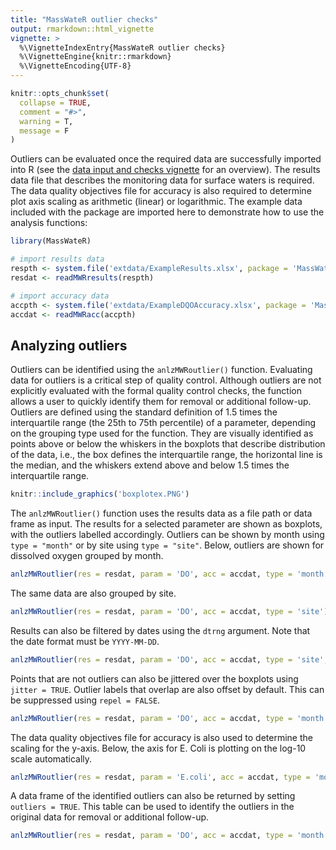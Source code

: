 ```yaml
---
title: "MassWateR outlier checks"
output: rmarkdown::html_vignette
vignette: >
  %\VignetteIndexEntry{MassWateR outlier checks}
  %\VignetteEngine{knitr::rmarkdown}
  %\VignetteEncoding{UTF-8}
---
```


```r
knitr::opts_chunk$set(
  collapse = TRUE,
  comment = "#>", 
  warning = T, 
  message = F
)
```

Outliers can be evaluated once the required data are successfully imported into R (see the [data input and checks vignette](https://massbays-tech.github.io/MassWateR/articles/datainput.html) for an overview).  The results data file that describes the monitoring data for surface waters is required.  The data quality objectives file for accuracy is also required to determine plot axis scaling as arithmetic (linear) or logarithmic. The example data included with the package are imported here to demonstrate how to use the analysis functions:

```r
library(MassWateR)

# import results data
respth <- system.file('extdata/ExampleResults.xlsx', package = 'MassWateR')
resdat <- readMWRresults(respth)

# import accuracy data
accpth <- system.file('extdata/ExampleDQOAccuracy.xlsx', package = 'MassWateR')
accdat <- readMWRacc(accpth)
```

## Analyzing outliers

Outliers can be identified using the `anlzMWRoutlier()` function.  Evaluating data for outliers is a critical step of quality control.  Although outliers are not explicitly evaluated with the formal quality control checks, the function allows a user to quickly identify them for removal or additional follow-up.  Outliers are defined using the standard definition of 1.5 times the interquartile range (the 25th to 75th percentile) of a parameter, depending on the grouping type used for the function.  They are visually identified as points above or below the whiskers in the boxplots that describe distribution of the data, i.e., the box defines the interquartile range, the horizontal line is the median, and the whiskers extend above and below 1.5 times the interquartile range.  

```r
knitr::include_graphics('boxplotex.PNG')
```

The `anlzMWRoutlier()` function uses the results data as a file path or data frame as input. The results for a selected parameter are shown as boxplots, with the outliers labelled accordingly. Outliers can be shown by month using `type = "month"` or by site using `type = "site"`.  Below, outliers are shown for dissolved oxygen grouped by month.   

```r
anlzMWRoutlier(res = resdat, param = 'DO', acc = accdat, type = 'month')
```

The same data are also grouped by site.

```r
anlzMWRoutlier(res = resdat, param = 'DO', acc = accdat, type = 'site')
```

Results can also be filtered by dates using the `dtrng` argument. Note that the date format must be `YYYY-MM-DD`. 

```r
anlzMWRoutlier(res = resdat, param = 'DO', acc = accdat, type = 'site', dtrng = c('2021-06-01', '2021-07-31'))
```

Points that are not outliers can also be jittered over the boxplots using `jitter = TRUE`. Outlier labels that overlap are also offset by default.  This can be suppressed using `repel = FALSE`. 

```r
anlzMWRoutlier(res = resdat, param = 'DO', acc = accdat, type = 'month', jitter = TRUE, repel = FALSE)
```

The data quality objectives file for accuracy is also used to determine the scaling for the y-axis. Below, the axis for E. Coli is plotting on the log-10 scale automatically.

```r
anlzMWRoutlier(res = resdat, param = 'E.coli', acc = accdat, type = 'month')
```

A data frame of the identified outliers can also be returned by setting `outliers = TRUE`.  This table can be used to identify the outliers in the original data for removal or additional follow-up.

```r
anlzMWRoutlier(res = resdat, param = 'DO', acc = accdat, type = 'month', outliers = TRUE)
```

